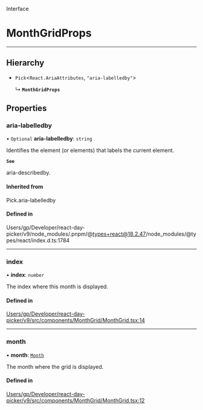 <SectionTitle>Interface</SectionTitle>

# MonthGridProps

---

## Hierarchy

- `Pick`\<`React.AriaAttributes`, ``"aria-labelledby"``\>

  ↳ **`MonthGridProps`**

## Properties

### aria-labelledby

• `Optional` **aria-labelledby**: `string`

Identifies the element (or elements) that labels the current element.

**`See`**

aria-describedby.

#### Inherited from

Pick.aria-labelledby

#### Defined in

Users/gp/Developer/react-day-picker/v9/node_modules/.pnpm/@types+react@18.2.47/node_modules/@types/react/index.d.ts:1784

___

### index

• **index**: `number`

The index where this month is displayed.

#### Defined in

[Users/gp/Developer/react-day-picker/v9/src/components/MonthGrid/MonthGrid.tsx:14](https://github.com/gpbl/react-day-picker/blob/4d332a01b/src/components/MonthGrid/MonthGrid.tsx#L14)

___

### month

• **month**: [`Month`](/api/classes/Month.md)

The month where the grid is displayed.

#### Defined in

[Users/gp/Developer/react-day-picker/v9/src/components/MonthGrid/MonthGrid.tsx:12](https://github.com/gpbl/react-day-picker/blob/4d332a01b/src/components/MonthGrid/MonthGrid.tsx#L12)
